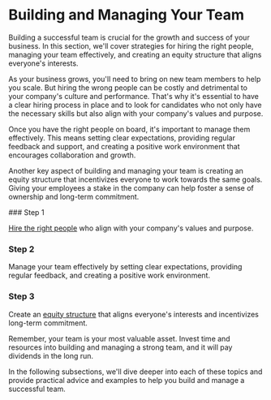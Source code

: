 
# Building and Managing Your Team

Building a successful team is crucial for the growth and success of your business. In this section, we'll cover strategies for hiring the right people, managing your team effectively, and creating an equity structure that aligns everyone's interests.

As your business grows, you'll need to bring on new team members to help you scale. But hiring the wrong people can be costly and detrimental to your company's culture and performance. That's why it's essential to have a clear hiring process in place and to look for candidates who not only have the necessary skills but also align with your company's values and purpose.

Once you have the right people on board, it's important to manage them effectively. This means setting clear expectations, providing regular feedback and support, and creating a positive work environment that encourages collaboration and growth.

Another key aspect of building and managing your team is creating an equity structure that incentivizes everyone to work towards the same goals. Giving your employees a stake in the company can help foster a sense of ownership and long-term commitment.

<Steps>
### Step 1

[Hire the right people](/building-and-managing-your-team/hiring-the-right-people) who align with your company's values and purpose.

### Step 2

Manage your team effectively by setting clear expectations, providing regular feedback, and creating a positive work environment.

### Step 3 

Create an [equity structure](/building-and-managing-your-team/equity-structure) that aligns everyone's interests and incentivizes long-term commitment.
</Steps>

<Callout>
Remember, your team is your most valuable asset. Invest time and resources into building and managing a strong team, and it will pay dividends in the long run.
</Callout>

In the following subsections, we'll dive deeper into each of these topics and provide practical advice and examples to help you build and manage a successful team.